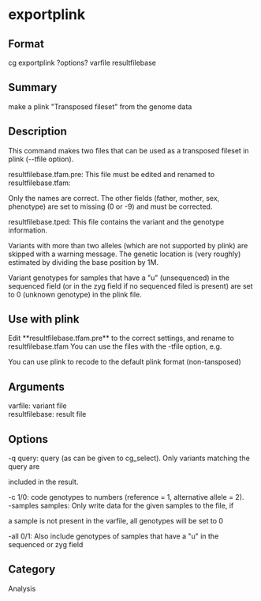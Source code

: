 = exportplink =

== Format ==
cg exportplink ?options? varfile resultfilebase

== Summary ==
make a plink "Transposed fileset" from the genome data

== Description ==
This command makes two files that can be used as a transposed fileset in plink (--tfile option).

; resultfilebase.tfam.pre: This file must be edited and renamed to resultfilebase.tfam: 
Only the names are correct. The other fields (father, mother, sex, phenotype) are set 
to missing (0 or -9) and must be corrected.
; resultfilebase.tped: This file contains the variant and the genotype information.
Variants  with more than two alleles (which are not supported by plink) are skipped with
a warning message. The genetic location is (very roughly) estimated by dividing the 
base position by 1M.

Variant genotypes for samples that have a "u" (unsequenced) in the
sequenced field (or in the zyg field if no sequenced filed is present) are
set to 0 (unknown genotype) in the plink file.

== Use with plink ==
Edit **resultfilebase.tfam.pre** to the correct settings, and rename to resultfilebase.tfam
You can use the files with the -tfile option, e.g.
{{{plink --tfile resultfilebase --recode12}}}

You can use plink to recode to the default plink format (non-tansposed)
{{{plink --tfile resultfilebase --recode}}}

== Arguments ==
; varfile: variant file
; resultfilebase: result file

== Options ==
; -q query: query (as can be given to cg_select). Only variants matching the query are 
included in the result.
; -c 1/0: code genotypes to numbers (reference = 1, alternative allele = 2).
; -samples samples: Only write data for the given samples to the file, if
a sample is not present in the varfile, all genotypes will be set to 0
; -all 0/1: Also include genotypes of samples that have a "u" in the sequenced or zyg field

== Category ==
Analysis
